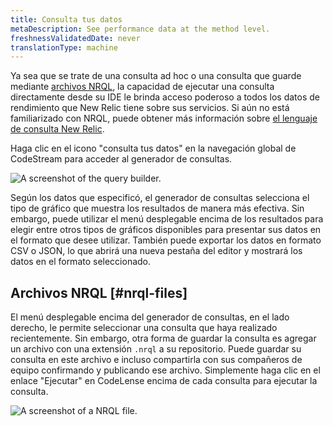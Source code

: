 ```yaml
---
title: Consulta tus datos
metaDescription: See performance data at the method level.
freshnessValidatedDate: never
translationType: machine
---
```




Ya sea que se trate de una consulta ad hoc o una consulta que guarde mediante [archivos NRQL](#nrql-files), la capacidad de ejecutar una consulta directamente desde su IDE le brinda acceso poderoso a todos los datos de rendimiento que New Relic tiene sobre sus servicios. Si aún no está familiarizado con NRQL, puede obtener más información sobre [el lenguaje de consulta New Relic](/docs/nrql/get-started/introduction-nrql-new-relics-query-language).

Haga clic en el icono "consulta tus datos" en la navegación global de CodeStream para acceder al generador de consultas.

<img
  title="Query your data."
  alt="A screenshot of the query builder."
  src={codestreamQueryBuilder}
/>

Según los datos que especificó, el generador de consultas selecciona el tipo de gráfico que muestra los resultados de manera más efectiva. Sin embargo, puede utilizar el menú desplegable encima de los resultados para elegir entre otros tipos de gráficos disponibles para presentar sus datos en el formato que desee utilizar. También puede exportar los datos en formato CSV o JSON, lo que abrirá una nueva pestaña del editor y mostrará los datos en el formato seleccionado.

## Archivos NRQL [#nrql-files]

El menú desplegable encima del generador de consultas, en el lado derecho, le permite seleccionar una consulta que haya realizado recientemente. Sin embargo, otra forma de guardar la consulta es agregar un archivo con una extensión `.nrql` a su repositorio. Puede guardar su consulta en este archivo e incluso compartirla con sus compañeros de equipo confirmando y publicando ese archivo. Simplemente haga clic en el enlace "Ejecutar" en CodeLense encima de cada consulta para ejecutar la consulta.

<img
  title="NRQL file."
  alt="A screenshot of a NRQL file."
  src={codestreamNRQLFile}
/>